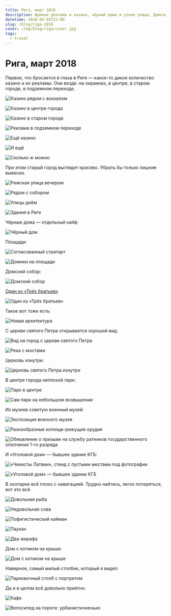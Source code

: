 ```yaml
---
title: Рига, март 2018
description: Шумная реклама и казино, чёрный дома и узкие улицы, Домский собор и неплохая современная архитектура, военный музей и бывшее здание КГБ, дом с котиком на крыше и самый милый столбик.
datetime: 2018-04-03T22:00
slug: /blog/riga-2018
cover: /img/blog/riga/cover.jpg
tags:
  - travel
---
```


# Рига, март 2018

Первое, что бросается в глаза в Риге — какое-то дикое количество казино и их рекламы. Они везде: на окраинах, в центре, в старом городе, в подземном переходе.

![Казино рядом с вокзалом](/img/blog/riga/1.jpg)

![Казино в центре города](/img/blog/riga/2.jpg)

![Казино в старом городе](/img/blog/riga/3.jpg)

![Реклама в подземном переходе](/img/blog/riga/4.jpg)

![Ещё казино](/img/blog/riga/5.jpg)

![И ещё](/img/blog/riga/6.jpg)

![Сколько ж можно](/img/blog/riga/7.jpg)

При этом старый город выглядит красиво. Убрать бы только лишние вывески.

![Рижская улица вечером](/img/blog/riga/cover.jpg)

![Рядом с собором](/img/blog/riga/9.jpg)

![Улицы днём](/img/blog/riga/10.jpg)

![Здания в Риге](/img/blog/riga/11.jpg)

Чёрные дома — отдельный кайф:

![Чёрный дом](/img/blog/riga/12.jpg)

Площади:

![Согласованный стритарт](/img/blog/riga/13.jpg)

![Домики на площади](/img/blog/riga/14.jpg)

Домский собор:

![Домский собор](/img/blog/riga/15.jpg)

[Один из «Трёх братьев»](<https://ru.wikipedia.org/wiki/Три_брата_(Рига)>)

![Один из «Трёх братьев»](/img/blog/riga/16.jpg)

Такое вот тоже есть:

![Новая архитектура](/img/blog/riga/17.jpg)

С церкви святого Петра открывается хороший вид:

![Вид на город с церкви святого Петра](/img/blog/riga/18.jpg)

![Река с мостами](/img/blog/riga/19.jpg)

Церковь изнутри:

![Церковь святого Петра изнутри](/img/blog/riga/20.jpg)

В центре города неплохой парк:

![Парк в центре](/img/blog/riga/21.jpg)

![Сам парк на небольшом возвышении](/img/blog/riga/22.jpg)

Из музеев советую военный музей:

![Экспозиция военного музея](/img/blog/riga/23.jpg)

![Разнообразные колюще-режущие орудия](/img/blog/riga/24.jpg)

![Обяъвление о призыве на службу ратников государственного ополчения 1-го разряда](/img/blog/riga/25.jpg)

И «Уголовой дом» — бывшее здание КГБ:

![«Чекисты Латвии», стенд с пустыми местами под фотографии](/img/blog/riga/26.jpg)

![«Уголовой дом» — бывшее здание КГБ](/img/blog/riga/27.jpg)

В зоопарке всё плохо с навигацией. Трудно найтись, легко потеряться, вот это всё.

![Довольная рыба](/img/blog/riga/28.jpg)

![Недовольная сова](/img/blog/riga/29.jpg)

![Пофигистический кайман](/img/blog/riga/30.jpg)

![Паукан](/img/blog/riga/31.jpg)

![Два жирафа](/img/blog/riga/32.jpg)

Дом с котиком на крыше:

![Дом с котиком на крыше](/img/blog/riga/33.jpg)

Наверное, самый милый столбик, который я видел:

![Парковочный столб с портретом](/img/blog/riga/34.jpg)

Да и в целом всё довольно приятно:

![Кафе](/img/blog/riga/35.jpg)

![Велосипед на пороге: урбанистичненько](/img/blog/riga/36.jpg)
